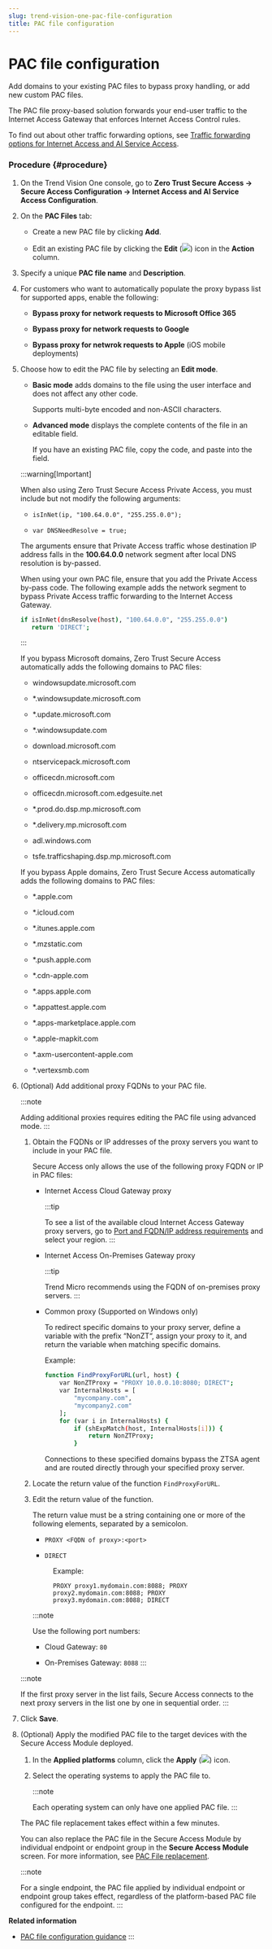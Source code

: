 ```yaml
---
slug: trend-vision-one-pac-file-configuration
title: PAC file configuration
---
```

# PAC file configuration

Add domains to your existing PAC files to bypass proxy handling, or add new custom PAC files.

The PAC file proxy-based solution forwards your end-user traffic to the Internet Access Gateway that enforces Internet Access Control rules.

To find out about other traffic forwarding options, see [Traffic forwarding options for Internet Access and AI Service Access](traffic-forwarding-internet-access.mdx).

### Procedure {#procedure}

1.  On the Trend Vision One console, go to **Zero Trust Secure Access → Secure Access Configuration → Internet Access and AI Service Access Configuration**.

2.  On the **PAC Files** tab:

    - Create a new PAC file by clicking **Add**.

    - Edit an existing PAC file by clicking the **Edit** (![](/images/edit_icon=GUID-1F1D1164-5310-4D6D-ACD0-6049C86960AF.webp)) icon in the **Action** column.

3.  Specify a unique **PAC file name** and **Description**.

4.  For customers who want to automatically populate the proxy bypass list for supported apps, enable the following:

    - **Bypass proxy for network requests to Microsoft Office 365**

    - **Bypass proxy for network requests to Google**

    - **Bypass proxy for netwrok requests to Apple** (iOS mobile deployments)

5.  Choose how to edit the PAC file by selecting an **Edit mode**.

    - **Basic mode** adds domains to the file using the user interface and does not affect any other code.

      Supports multi-byte encoded and non-ASCII characters.

    - **Advanced mode** displays the complete contents of the file in an editable field.

      If you have an existing PAC file, copy the code, and paste into the field.

    :::warning[Important]

    When also using Zero Trust Secure Access Private Access, you must include but not modify the following arguments:

    - `isInNet(ip, "100.64.0.0", "255.255.0.0");`

    - `var DNSNeedResolve = true;`

    The arguments ensure that Private Access traffic whose destination IP address falls in the **100.64.0.0** network segment after local DNS resolution is by-passed.

    When using your own PAC file, ensure that you add the Private Access by-pass code. The following example adds the network segment to bypass Private Access traffic forwarding to the Internet Access Gateway.

    ```bash
    if isInNet(dnsResolve(host), "100.64.0.0", "255.255.0.0")
       return 'DIRECT';
    ```
    :::

    If you bypass Microsoft domains, Zero Trust Secure Access automatically adds the following domains to PAC files:

    - windowsupdate.microsoft.com

    - \*.windowsupdate.microsoft.com

    - \*.update.microsoft.com

    - \*.windowsupdate.com

    - download.microsoft.com

    - ntservicepack.microsoft.com

    - officecdn.microsoft.com

    - officecdn.microsoft.com.edgesuite.net

    - \*.prod.do.dsp.mp.microsoft.com

    - \*.delivery.mp.microsoft.com

    - adl.windows.com

    - tsfe.trafficshaping.dsp.mp.microsoft.com

    If you bypass Apple domains, Zero Trust Secure Access automatically adds the following domains to PAC files:

    - \*.apple.com

    - \*.icloud.com

    - \*.itunes.apple.com

    - \*.mzstatic.com

    - \*.push.apple.com

    - \*.cdn-apple.com

    - \*.apps.apple.com

    - \*.appattest.apple.com

    - \*.apps-marketplace.apple.com

    - \*.apple-mapkit.com

    - \*.axm-usercontent-apple.com

    - \*.vertexsmb.com

6.  (Optional) Add additional proxy FQDNs to your PAC file.

    :::note

    Adding additional proxies requires editing the PAC file using advanced mode.
    :::

    1.  Obtain the FQDNs or IP addresses of the proxy servers you want to include in your PAC file.

        Secure Access only allows the use of the following proxy FQDN or IP in PAC files:

        - Internet Access Cloud Gateway proxy

          :::tip

          To see a list of the available cloud Internet Access Gateway proxy servers, go to [Port and FQDN/IP address requirements](port-fqdn-ip-address-requirements.mdx) and select your region.
          :::

        - Internet Access On-Premises Gateway proxy

          :::tip

          Trend Micro recommends using the FQDN of on-premises proxy servers.
          :::

        - Common proxy (Supported on Windows only)

          To redirect specific domains to your proxy server, define a variable with the prefix “NonZT“, assign your proxy to it, and return the variable when matching specific domains.

          Example:

          ```bash
          function FindProxyForURL(url, host) {
              var NonZTProxy = "PROXY 10.0.0.10:8080; DIRECT";
              var InternalHosts = [
                  "mycompany.com",
                  "mycompany2.com"
              ];
              for (var i in InternalHosts) {
                  if (shExpMatch(host, InternalHosts[i])) {
                      return NonZTProxy;
                  }
          ```

          Connections to these specified domains bypass the ZTSA agent and are routed directly through your specified proxy server.

    2.  Locate the return value of the function `FindProxyForURL`.

    3.  Edit the return value of the function.

        The return value must be a string containing one or more of the following elements, separated by a semicolon.

        - `PROXY <FQDN of proxy>:<port>`

        - `DIRECT`

        <figure>
        <p>Example:</p>
        <pre class="codeblock"><code>PROXY proxy1.mydomain.com:8088; PROXY proxy2.mydomain.com:8088; PROXY proxy3.mydomain.com:8088; DIRECT</code></pre>
        </figure>

        :::note

        Use the following port numbers:

        - Cloud Gateway: `80`

        - On-Premises Gateway: `8088`
        :::

    :::note

    If the first proxy server in the list fails, Secure Access connects to the next proxy servers in the list one by one in sequential order.
    :::

7.  Click **Save**.

8.  (Optional) Apply the modified PAC file to the target devices with the Secure Access Module deployed.

    1.  In the **Applied platforms** column, click the **Apply** (![](/images/apply_PAC_file=c95a7e15-901f-4293-aea0-a557e44d3145.webp)) icon.

    2.  Select the operating systems to apply the PAC file to.

        :::note

        Each operating system can only have one applied PAC file.
        :::

    The PAC file replacement takes effect within a few minutes.

    You can also replace the PAC file in the Secure Access Module by individual endpoint or endpoint group in the **Secure Access Module** screen. For more information, see [PAC File replacement](pac-file-replacement.mdx).

    :::note

    For a single endpoint, the PAC file applied by individual endpoint or endpoint group takes effect, regardless of the platform-based PAC file configured for the endpoint.
    :::

**Related information**

- [PAC file configuration guidance](pac-file-configuration-tips.mdx)
:::
